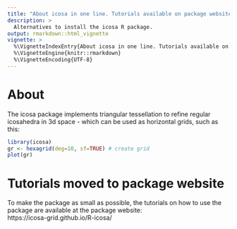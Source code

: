 ```yaml
---
title: "About icosa in one line. Tutorials available on package website"
description: >
  Alternatives to install the icosa R package. 
output: rmarkdown::html_vignette
vignette: >
  %\VignetteIndexEntry{About icosa in one line. Tutorials available on package website}
  %\VignetteEngine{knitr::rmarkdown}
  %\VignetteEncoding{UTF-8}
---
```


# About

The icosa package implements triangular tessellation to refine regular icosahedra in 3d space - which can be used as horizontal grids, such as this: 

```R
library(icosa)
gr <- hexagrid(deg=10, sf=TRUE) # create grid
plot(gr)
```

# Tutorials moved to package website 

To make the package as small as possible, the tutorials on how to use the package are available at the package website:   
https://icosa-grid.github.io/R-icosa/ 


